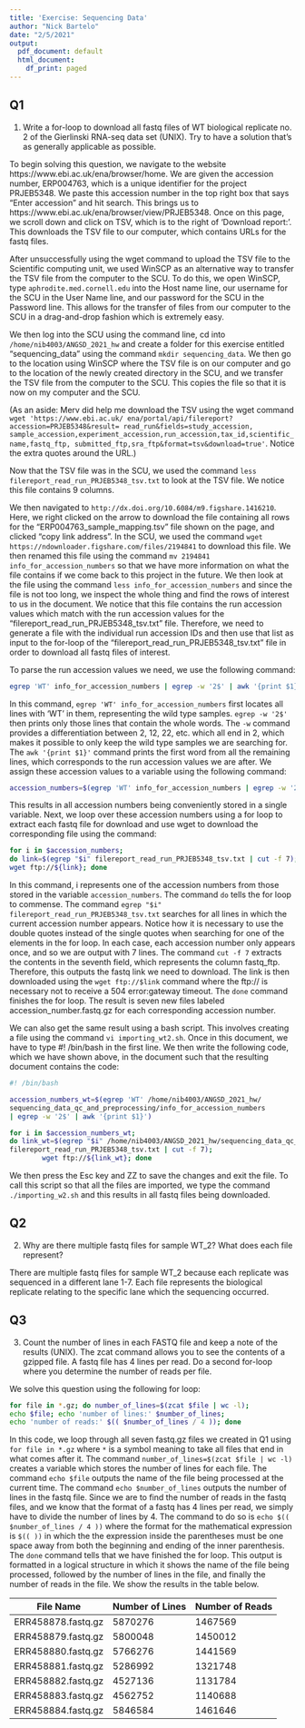 ---
title: 'Exercise: Sequencing Data'
author: "Nick Bartelo"
date: "2/5/2021"
output:
  pdf_document: default
  html_document:
    df_print: paged
---


## Q1

1. Write a for-loop to download all fastq files of WT biological replicate no. 2 of the Gierlinski RNA-seq data set (UNIX). Try to have a solution that’s as generally applicable as possible.

To begin solving this question, we navigate to the website https://www.ebi.ac.uk/ena/browser/home. We are given the accession number, ERP004763, which is a unique identifier for the project PRJEB5348. We paste this accession number in the top right box that says "Enter accession" and hit search. This brings us to https://www.ebi.ac.uk/ena/browser/view/PRJEB5348. Once on this page, we scroll down and click on TSV, which is to the right of 'Download report:'. This downloads the TSV file to our computer, which contains URLs for the fastq files. 

After unsuccessfully using the wget command to upload the TSV file to the Scientific computing unit, we used WinSCP as an alternative way to transfer the TSV file from the computer to the SCU. To do this, we open WinSCP, type `aphrodite.med.cornell.edu` into the Host name line, our username for the SCU in the User Name line, and our password for the SCU in the Password line. This allows for the transfer of files from our computer to the SCU in a drag-and-drop fashion which is extremely easy. 

We then log into the SCU using the command line, cd into `/home/nib4003/ANGSD_2021_hw` and create a folder for this exercise entitled "sequencing_data" using the command `mkdir sequencing_data`. We then go to the location using WinSCP where the TSV file is on our computer and go to the location of the newly created directory in the SCU, and we transfer the TSV file from the computer to the SCU. This copies the file so that it is now on my computer and the SCU. 

(As an aside: Merv did help me download the TSV using the wget command `wget 'https://www.ebi.ac.uk/
ena/portal/api/filereport?accession=PRJEB5348&result=
read_run&fields=study_accession,
sample_accession,experiment_accession,run_accession,tax_id,scientific_name,fastq_ftp,
submitted_ftp,sra_ftp&format=tsv&download=true'`. Notice the extra quotes around the URL.)

Now that the TSV file was in the SCU, we used the command `less filereport_read_run_PRJEB5348_tsv.txt` to look at the TSV file. We notice this file contains 9 columns. 

We then navigated to `http://dx.doi.org/10.6084/m9.figshare.1416210`. Here, we right clicked on the arrow to download the file containing all rows for the "ERP004763_sample_mapping.tsv" file shown on the page, and clicked "copy link address". In the SCU, we used the command `wget https://ndownloader.figshare.com/files/2194841` to download this file. We then renamed this file using the command `mv 2194841 info_for_accession_numbers` so that we have more information on what the file contains if we come back to this project in the future. We then look at the file using the command `less info_for_accession_numbers` and since the file is not too long, we inspect the whole thing and find the rows of interest to us in the document. We notice that this file contains the run accession values which match with the run accession values for the "filereport_read_run_PRJEB5348_tsv.txt" file. Therefore, we need to generate a file with the individual run accession IDs and then use that list as input to the for-loop of the "filereport_read_run_PRJEB5348_tsv.txt" file in order to download all fastq files of interest. 

To parse the run accession values we need, we use the following command:

```{bash, eval=FALSE}
egrep 'WT' info_for_accession_numbers | egrep -w '2$' | awk '{print $1}'
```

In this command, `egrep 'WT' info_for_accession_numbers` first locates all lines with 'WT' in them, representing the wild type samples. `egrep -w '2$'` then prints only those lines that contain the whole words. The `-w` command provides a differentiation between 2, 12, 22, etc. which all end in 2, which makes it possible to only keep the wild type samples we are searching for. The `awk '{print $1}'` command prints the first word from all the remaining lines, which corresponds to the run accession values we are after. We assign these accession values to a variable using the following command:

```{bash, eval=FALSE}
accession_numbers=$(egrep 'WT' info_for_accession_numbers | egrep -w '2$' | awk '{print $1}')
```

This results in all accession numbers being conveniently stored in a single variable. Next, we loop over these accession numbers using a for loop to extract each fastq file for download and use wget to download the corresponding file using the command:

```{bash, eval=FALSE}
for i in $accession_numbers; 
do link=$(egrep "$i" filereport_read_run_PRJEB5348_tsv.txt | cut -f 7);
wget ftp://${link}; done       
```

In this command, i represents one of the accession numbers from those stored in the variable `accession_numbers`. The command `do` tells the for loop to commense. The command `egrep "$i" filereport_read_run_PRJEB5348_tsv.txt` searches for all lines in which the current accession number appears. Notice how it is necessary to use the double quotes instead of the single quotes when searching for one of the elements in the for loop. In each case, each accession number only appears once, and so we are output with 7 lines. The command `cut -f 7` extracts the contents in the seventh field, which represents the column fastq_ftp. Therefore, this outputs the fastq link we need to download. The link is then downloaded using the `wget ftp://$link` command where the ftp:// is necessary not to receive a 504 error:gateway timeout. The `done` command finishes the for loop. The result is seven new files labeled accession_number.fastq.gz for each corresponding accession number. 

We can also get the same result using a bash script. This involves creating a file using the command `vi importing_wt2.sh`. Once in this document, we have to type #! /bin/bash in the first line. We then write the following code, which we have shown above, in the document such that the resulting document contains the code:

```{bash, eval=FALSE}
#! /bin/bash

accession_numbers_wt=$(egrep 'WT' /home/nib4003/ANGSD_2021_hw/
sequencing_data_qc_and_preprocessing/info_for_accession_numbers 
| egrep -w '2$' | awk '{print $1}')

for i in $accession_numbers_wt;
do link_wt=$(egrep "$i" /home/nib4003/ANGSD_2021_hw/sequencing_data_qc_and_preprocessing/
filereport_read_run_PRJEB5348_tsv.txt | cut -f 7);
        wget ftp://${link_wt}; done
```

We then press the Esc key and ZZ to save the changes and exit the file. To call this script so that all the files are imported, we type the command `./importing_w2.sh` and this results in all fastq files being downloaded.

## Q2 

2. Why are there multiple fastq files for sample WT_2? What does each file represent?

There are multiple fastq files for sample WT_2 because each replicate was sequenced in a different lane 1-7. Each file represents the biological replicate relating to the specific lane which the sequencing occurred.

## Q3

3. Count the number of lines in each FASTQ file and keep a note of the results (UNIX). The zcat command allows you to see the contents of a gzipped file. A fastq file has 4 lines per read. Do a second for-loop where you determine the number of reads per file.

We solve this question using the following for loop:

```{bash, eval=FALSE}
for file in *.gz; do number_of_lines=$(zcat $file | wc -l); 
echo $file; echo 'number of lines:' $number_of_lines; 
echo 'number of reads:' $(( $number_of_lines / 4 )); done
```

In this code, we loop through all seven fastq.gz files we created in Q1 using `for file in *.gz` where `*` is a symbol meaning to take all files that end in what comes after it. The command `number_of_lines=$(zcat $file | wc -l)` creates a variable which stores the number of lines for each file. The command `echo $file` outputs the name of the file being processed at the current time. The command `echo $number_of_lines` outputs the number of lines in the fastq file. Since we are to find the number of reads in the fastq files, and we know that the format of a fastq has 4 lines per read, we simply have to divide the number of lines by 4. The command to do so is `echo $(( $number_of_lines / 4 ))` where the format for the mathematical expression is `$(( ))` in which the the expression inside the parentheses must be one space away from both the beginning and ending of the inner parenthesis. The `done` command tells that we have finished the for loop. This output is formatted in a logical structure in which it shows the name of the file being processed, followed by the number of lines in the file, and finally the number of reads in the file. We show the results in the table below.

File Name | Number of Lines | Number of Reads
--- | --- | ---
ERR458878.fastq.gz | 5870276 | 1467569
ERR458879.fastq.gz | 5800048 | 1450012
ERR458880.fastq.gz | 5766276 | 1441569
ERR458881.fastq.gz | 5286992 | 1321748
ERR458882.fastq.gz | 4527136 | 1131784
ERR458883.fastq.gz | 4562752 | 1140688
ERR458884.fastq.gz | 5846584 | 1461646